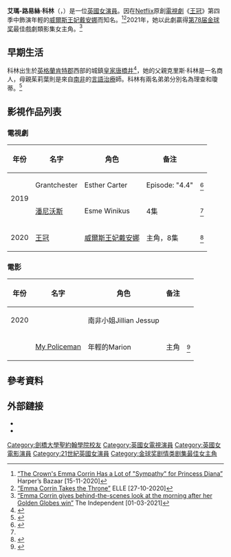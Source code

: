{{Infobox entertainer
| type           = 女演員
| name           = 艾瑪·科林
| foreignname    = Emma Corrin
| image          = Emma Corrin by British Vogue (September 2020).jpg
| imagesize      = 
| caption        = 科林於2020年
| birth_name     = Emma-Louise Corrin
| birth_date     = {{birth date and age|1995|12|13}}
| birth_place    = {{ENG}}[[肯特郡|肯特郡]][[皇家唐橋井|皇家唐橋井]]
| occupation     = 演員
| years_active   = 2017年至今
| alma_mater     = [[劍橋大學聖約翰學院|劍橋大學聖約翰學院]]
| awards         = 
| goldenglobeawards = '''[[金球奖剧情类剧集最佳女主角|剧情类剧集最佳女主角]]'''<br />2020年 《[[王冠_(電視劇)|王冠]]》<br />
}}
'''艾瑪-路易絲·科林'''（{{lang-en|'''Emma-Louise Corrin'''}}，{{bd|1995年|12月13日||catIdx=Corrin}}）是一位[[英國|英國]][[女演員|女演員]]。因在[[Netflix|Netflix]]原創[[網路劇|電視劇]]《[[王冠_(電視劇)|王冠]]》第四季中飾演年輕的[[威爾斯王妃戴安娜|威爾斯王妃戴安娜]]而知名。<ref>[https://www.harpersbazaar.com/culture/film-tv/a27088915/the-crown-princess-diana-actress-emma-corrin/ “The Crown's Emma Corrin Has a Lot of "Sympathy" for Princess Diana”] {{Wayback|url=https://www.harpersbazaar.com/culture/film-tv/a27088915/the-crown-princess-diana-actress-emma-corrin/ |date=20210201200518 }} Harper’s Bazaar [15-11-2020]</ref><ref>[https://www.elle.com/culture/movies-tv/a34479970/emma-corrin-the-crown-season-4-princess-diana-interview/ “Emma Corrin Takes the Throne”] {{Wayback|url=https://www.elle.com/culture/movies-tv/a34479970/emma-corrin-the-crown-season-4-princess-diana-interview/ |date=20210329233716 }} ELLE [27-10-2020]</ref>2021年，她以此劇贏得[[第78届金球奖|第78届金球奖]]最佳戲劇類影集女主角。<ref>[https://www.independent.co.uk/arts-entertainment/tv/news/emma-corrin-golden-globes-instagram-b1809272.html “Emma Corrin gives behind-the-scenes look at the morning after her Golden Globes win”] {{Wayback|url=https://www.independent.co.uk/arts-entertainment/tv/news/emma-corrin-golden-globes-instagram-b1809272.html |date=20210307191210 }} The Independent [01-03-2021]</ref>

== 早期生活 ==
科林出生於[[英格蘭|英格蘭]][[肯特郡|肯特郡]]西部的城鎮[[皇家唐橋井|皇家唐橋井]]<ref name=":0">{{Cite web|last=Thorne|first=Will|date=2020-11-12|title=Meet Emma Corrin, 'The Crown' Star Bringing Princess Diana to Life For a New Generation|url=https://variety.com/2020/tv/features/the-crown-emma-corrin-princess-diana-1234829272/|access-date=2020-11-12|website=Variety|language=en-US|archive-date=2020-11-12|archive-url=https://web.archive.org/web/20201112215316/https://variety.com/2020/tv/features/the-crown-emma-corrin-princess-diana-1234829272/|dead-url=no}}</ref>，她的父親克里斯·科林是一名商人，母親茱莉葉則是來自[[南非|南非]]的[[言語治療|言語治療]]師。科林有兩名弟弟分別名為理查和瓊蒂。<ref name=":1">{{Cite web|last=Simpson|first=Richard|date=2020-10-31|title=The Crown actress Emma Corrin set to become household name playing iconic Diana|url=https://www.mirror.co.uk/3am/tv-film-news/crown-actress-emma-corrin-set-22936730|access-date=2020-11-12|website=mirror|language=en|archive-date=2020-11-01|archive-url=https://web.archive.org/web/20201101021244/https://www.mirror.co.uk/3am/tv-film-news/crown-actress-emma-corrin-set-22936730|dead-url=no}}</ref>

== 影視作品列表 ==
=== 電視劇 ===
{| class="wikitable plainrowheaders sortable" style="margin-right: 0;"
|-
! scope="col" | 年份
! scope="col" | 名字
! scope="col" | 角色
! scope="col" class="unsortable" | 备注
! scope="col" class="unsortable"  | {{Tooltip|Ref.|Reference}}
|-
| rowspan="2"|2019
| Grantchester
| Esther Carter
| Episode: "4.4"
| style="text-align: center;" | <ref name="IE_19">{{Cite web |last=Horton |first=Tom |date=August 20, 2020 |title=Who is Emma Corrin, the actress playing Lady Diana in The Crown? |url=https://www.irishexaminer.com/lifestyle/celebrity/arid-40035503.html |url-status=live |archive-url=https://web.archive.org/web/20200825131030/https://www.irishexaminer.com/lifestyle/celebrity/arid-40035503.html |archive-date=August 25, 2020 |access-date=February 5, 2021 |website=[[Irish_Examiner|Irish Examiner]]}}</ref>
|-
| [[潘尼沃斯_(電視劇)|潘尼沃斯]]
| Esme Winikus
| 4集
| style="text-align: center;" | <ref name="IE_19"/>
|-
| 2020
| [[王冠_(电视剧)|王冠]]
| [[威爾斯王妃戴安娜|威爾斯王妃戴安娜]]
| 主角，8集
| style="text-align: center;" |<ref>{{Cite web |last=Miller |first=Julie |date=December 14, 2020 |title=The Crown: The Princess Diana Story Emma Corrin Couldn’t Believe Was Real |url=https://www.vanityfair.com/hollywood/2020/12/the-crown-princess-diana-story |url-status=live |archive-url=https://web.archive.org/web/20201215081230/https://www.vanityfair.com/hollywood/2020/12/the-crown-princess-diana-story |archive-date=December 15, 2020 |access-date=February 5, 2021 |website=[[Vanity_Fair_(magazine)|Vanity Fair]]}}</ref>
|}

=== 電影 ===
{| class="wikitable plainrowheaders sortable" style="margin-right: 0;"
|-
! scope="col" | 年份
! scope="col" | 名字
! scope="col" | 角色
! scope="col" class="unsortable" | 备注
! scope="col" class="unsortable"  | {{Tooltip|Ref.|Reference}}
|-
|2020
|{{le|愛美獎行動|Miss}}
|南非小姐Jillian Jessup
| 
|
|-
|{{TBA}}
|[[My_Policeman_(電影)|My Policeman]]
| 年輕的Marion
| 主角
|<ref name="‘The Crown’ Star Emma Corrin To Star Opposite Harry Styles In Amazon’s ‘My Policeman’">{{cite news |author1=Justin Kroll |title=‘The Crown’ Star Emma Corrin To Star Opposite Harry Styles In Amazon’s ‘My Policeman’ |url=https://deadline.com/2021/02/the-crown-emma-corrin-harry-styles-amazons-my-policeman-1234687882/ |accessdate=2021-06-21 |work=Deadline |archive-date=2021-02-05 |archive-url=https://web.archive.org/web/20210205051719/https://deadline.com/2021/02/the-crown-emma-corrin-harry-styles-amazons-my-policeman-1234687882/ |dead-url=no }}</ref>
|}

== 參考資料 ==
{{reflist}}

== 外部鏈接 ==
*{{IMDb name|10128408}}
*{{Instagram|emmalouisecorrin}}
{{金球獎劇情類劇集最佳女主角}} 
{{DEFAULTSORT: Corrin, Emma}}
[[Category:劍橋大學聖約翰學院校友|Category:劍橋大學聖約翰學院校友]]
[[Category:英國女電視演員|Category:英國女電視演員]]
[[Category:英國女電影演員|Category:英國女電影演員]]
[[Category:21世紀英國女演員|Category:21世紀英國女演員]]
[[Category:金球奖剧情类剧集最佳女主角|Category:金球奖剧情类剧集最佳女主角]]